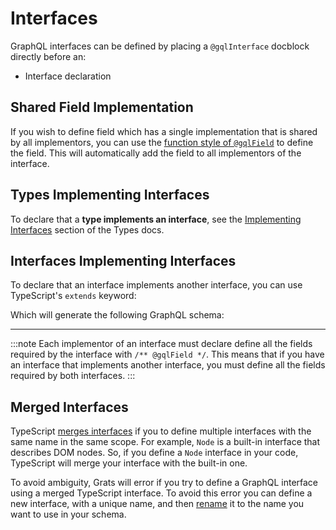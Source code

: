 
# Interfaces

GraphQL interfaces can be defined by placing a `@gqlInterface` docblock directly before an:

- Interface declaration

<GratsCode out={InterfaceDeclaration} mode="ts" />

## Shared Field Implementation

If you wish to define field which has a single implementation that is shared by all implementors, you can use the [function style of `@gqlField`](./02-fields.mdx#functional-style-fields) to define the field. This will automatically add the field to all implementors of the interface.

<GratsCode out={InterfaceFieldCommonImpl} mode="both" />

## Types Implementing Interfaces

To declare that a **type implements an interface**, see the [Implementing Interfaces](./01-types.mdx#implementing-interfaces) section of the Types docs.

## Interfaces Implementing Interfaces

To declare that an interface implements another interface, you can use TypeScript's `extends` keyword:

<GratsCode out={InterfaceImplementingInterface} mode="ts" />

Which will generate the following GraphQL schema:

<GratsCode out={InterfaceImplementingInterface} mode="gql" />

---

:::note
Each implementor of an interface must declare define all the fields required by the interface with `/** @gqlField */`. This means that if you have an interface that implements another interface, you must define all the fields required by both interfaces.
:::

## Merged Interfaces

TypeScript [merges interfaces](https://www.typescriptlang.org/docs/handbook/declaration-merging.html#merging-interfaces) if you to define multiple interfaces with the same name in the same scope. For example, `Node` is a built-in interface that describes DOM nodes. So, if you define a `Node` interface in your code, TypeScript will merge your interface with the built-in one.

To avoid ambiguity, Grats will error if you try to define a GraphQL interface using a merged TypeScript interface. To avoid this error you can define a new interface, with a unique name, and then [rename](../03-resolvers/04-renaming.mdx) it to the name you want to use in your schema.

<GratsCode out={NodeInterface} mode="ts" />
